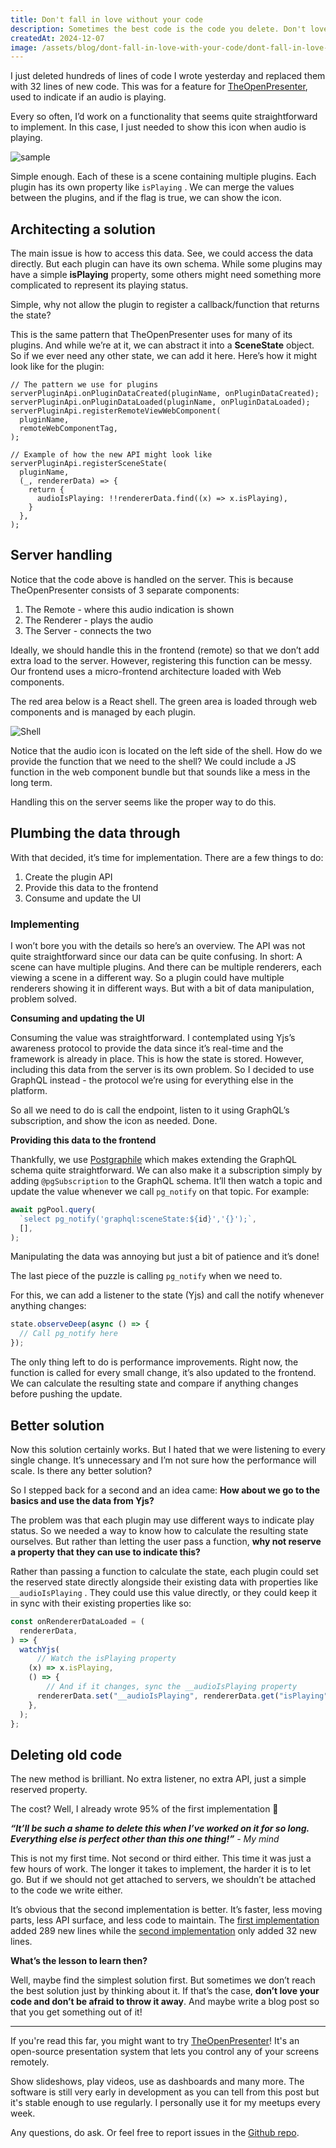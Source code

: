 ```yaml
---
title: Don't fall in love without your code
description: Sometimes the best code is the code you delete. Don't love your code and do what's best for the codebase.
createdAt: 2024-12-07
image: /assets/blog/dont-fall-in-love-with-your-code/dont-fall-in-love-with-your-code.png
---
```


I just deleted hundreds of lines of code I wrote yesterday and replaced them with 32 lines of new code. This was for a feature for [TheOpenPresenter](https://github.com/Vija02/TheOpenPresenter), used to indicate if an audio is playing.

Every so often, I’d work on a functionality that seems quite straightforward to implement. In this case, I just needed to show this icon when audio is playing.

![sample](/assets/blog/dont-fall-in-love-with-your-code/sample.png)

Simple enough. Each of these is a scene containing multiple plugins. Each plugin has its own property like `isPlaying` . We can merge the values between the plugins, and if the flag is true, we can show the icon.

## Architecting a solution

The main issue is how to access this data. See, we could access the data directly. But each plugin can have its own schema. While some plugins may have a simple **isPlaying** property, some others might need something more complicated to represent its playing status.

Simple, why not allow the plugin to register a callback/function that returns the state? 

This is the same pattern that TheOpenPresenter uses for many of its plugins. And while we’re at it, we can abstract it into a **SceneState** object. So if we ever need any other state, we can add it here. Here’s how it might look like for the plugin:

```tsx
// The pattern we use for plugins
serverPluginApi.onPluginDataCreated(pluginName, onPluginDataCreated);
serverPluginApi.onPluginDataLoaded(pluginName, onPluginDataLoaded);
serverPluginApi.registerRemoteViewWebComponent(
  pluginName,
  remoteWebComponentTag,
);

// Example of how the new API might look like
serverPluginApi.registerSceneState(
  pluginName,
  (_, rendererData) => {
    return {
      audioIsPlaying: !!rendererData.find((x) => x.isPlaying),
    }
  },
);
```

## Server handling

Notice that the code above is handled on the server. This is because TheOpenPresenter consists of 3 separate components: 

1. The Remote - where this audio indication is shown
2. The Renderer - plays the audio
3. The Server - connects the two

Ideally, we should handle this in the frontend (remote) so that we don’t add extra load to the server. However, registering this function can be messy. Our frontend uses a micro-frontend architecture loaded with Web components.

The red area below is a React shell. The green area is loaded through web components and is managed by each plugin. 

![Shell](/assets/blog/dont-fall-in-love-with-your-code/shell.png)

Notice that the audio icon is located on the left side of the shell. How do we provide the function that we need to the shell? We could include a JS function in the web component bundle but that sounds like a mess in the long term.

Handling this on the server seems like the proper way to do this.

## Plumbing the data through

With that decided, it’s time for implementation. There are a few things to do:

1. Create the plugin API 
2. Provide this data to the frontend
3. Consume and update the UI

### Implementing

I won’t bore you with the details so here’s an overview. The API was not quite straightforward since our data can be quite confusing. In short: A scene can have multiple plugins. And there can be multiple renderers, each viewing a scene in a different way. So a plugin could have multiple renderers showing it in different ways. But with a bit of data manipulation, problem solved.

**Consuming and updating the UI**

Consuming the value was straightforward. I contemplated using Yjs’s awareness protocol to provide the data since it’s real-time and the framework is already in place. This is how the state is stored. However, including this data from the server is its own problem. So I decided to use GraphQL instead - the protocol we’re using for everything else in the platform.

So all we need to do is call the endpoint, listen to it using GraphQL’s subscription, and show the icon as needed. Done.

**Providing this data to the frontend**

Thankfully, we use [Postgraphile](https://postgraphile.org/) which makes extending the GraphQL schema quite straightforward. We can also make it a subscription simply by adding  `@pgSubscription` to the GraphQL schema. It’ll then watch a topic and update the value whenever we call `pg_notify` on that topic. For example:

```typescript
await pgPool.query(
  `select pg_notify('graphql:sceneState:${id}','{}');`,
  [],
);
```

Manipulating the data was annoying but just a bit of patience and it’s done!

The last piece of the puzzle is calling `pg_notify` when we need to.

For this, we can add a listener to the state (Yjs) and call the notify whenever anything changes:

```typescript
state.observeDeep(async () => {
  // Call pg_notify here
});
```

The only thing left to do is performance improvements. Right now, the function is called for every small change, it’s also updated to the frontend. We can calculate the resulting state and compare if anything changes before pushing the update.

## Better solution

Now this solution certainly works. But I hated that we were listening to every single change. It’s unnecessary and I’m not sure how the performance will scale. Is there any better solution?

So I stepped back for a second and an idea came: **How about we go to the basics and use the data from Yjs?** 

The problem was that each plugin may use different ways to indicate play status. So we needed a way to know how to calculate the resulting state ourselves. But rather than letting the user pass a function, **why not reserve a property that they can use to indicate this?**

Rather than passing a function to calculate the state, each plugin could set the reserved state directly alongside their existing data with properties like `__audioIsPlaying` . They could use this value directly, or they could keep it in sync with their existing properties like so:

```typescript
const onRendererDataLoaded = (
  rendererData,
) => {
  watchYjs(
	  // Watch the isPlaying property
    (x) => x.isPlaying,
    () => {
	    // And if it changes, sync the __audioIsPlaying property
      rendererData.set("__audioIsPlaying", rendererData.get("isPlaying"));
    },
  );
};
```

## Deleting old code

The new method is brilliant. No extra listener, no extra API, just a simple reserved property.

The cost? Well, I already wrote 95% of the first implementation 🫣

***“It’ll be such a shame to delete this when I’ve worked on it for so long. Everything else is perfect other than this one thing!”** - My mind*

This is not my first time. Not second or third either. This time it was just a few hours of work. The longer it takes to implement, the harder it is to let go. But if we should not get attached to servers, we shouldn’t be attached to the code we write either.

It’s obvious that the second implementation is better. It’s faster, less moving parts, less API surface, and less code to maintain. The [first implementation](https://github.com/Vija02/TheOpenPresenter/commit/485fd2ff4d4dc1fdb1e010da2fe71d9bdc7ca45f) added 289 new lines while the [second implementation](https://github.com/Vija02/TheOpenPresenter/commit/8c72633158debf9dcb54e826e61cb69b31a304e7) only added 32 new lines. 

**What’s the lesson to learn then?**

Well, maybe find the simplest solution first. But sometimes we don’t reach the best solution just by thinking about it. If that’s the case, **don’t love your code and don’t be afraid to throw it away**. And maybe write a blog post so that you get something out of it!

---

If you're read this far, you might want to try [TheOpenPresenter](https://theopenpresenter.com/)! It's an open-source presentation system that lets you control any of your screens remotely. 

Show slideshows, play videos, use as dashboards and many more. The software is still very early in development as you can tell from this post but it's stable enough to use regularly. I personally use it for my meetups every week.

Any questions, do ask. Or feel free to report issues in the [Github repo](https://github.com/Vija02/TheOpenPresenter).